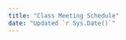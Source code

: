 ```yaml
---
title: "Class Meeting Schedule"
date: "Updated `r Sys.Date()`"
---
```





<!-- ## STAT 547M -->

<!-- Subject to change! -->

<!-- | Meeting No.         | Date         | Topic |  -->
<!-- |---------------------|--------------|-------| -->
<!-- | 01 | feb-25 tues    | Writing your own R functions | -->
<!-- | 02 | feb-27 thurs   | Regular expressions and character data | -->
<!-- | 03 | mar-03 tues    | purrr, list-columns, nested data frames: Part I | -->
<!-- | 04 | mar-05 thurs   | purrr, list-columns, nested data frames: Part II | -->
<!-- | 05 | mar-10 tues    | Build your first R package: Part I | -->
<!-- | 06 | mar-12 thurs   | Build your first R package: Part II | -->
<!-- | 07 | mar-17 tues    | shiny apps, and related tools: Part I | -->
<!-- | 08 | mar-19 thurs   | shiny apps, and related tools: Part II | -->
<!-- | 09 | mar-24 tues    | Automate tasks and pipelines: Part I | -->
<!-- | 10 | mar-26 thurs   | Automate tasks and pipelines: Part II | -->
<!-- | 11 | mar-31 tues    | Get data from the web: Part I | -->
<!-- | 12 | apr-02 thurs   | Get data from the web: Part II | -->